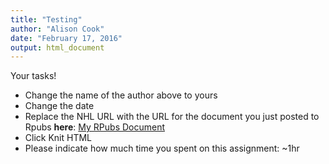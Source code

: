 ```yaml
---
title: "Testing"
author: "Alison Cook"
date: "February 17, 2016"
output: html_document
---
```


Your tasks!

* Change the name of the author above to yours
* Change the date
* Replace the NHL URL with the URL for the document you just posted to Rpubs **here**: [My RPubs Document](http://rpubs.com/acook802/153797)
* Click Knit HTML
* Please indicate how much time you spent on this assignment: ~1hr
